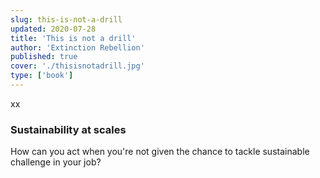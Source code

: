 ```yaml
---
slug: this-is-not-a-drill
updated: 2020-07-28
title: 'This is not a drill'
author: 'Extinction Rebellion'
published: true
cover: './thisisnotadrill.jpg'
type: ['book']
---
```


<SimpleCard width="700px">

<p  style={{ textAlign: 'center' }}>xx</p>

</SimpleCard>

### Sustainability at scales 
How can you act when you're not given the chance to tackle sustainable challenge in your job? 

